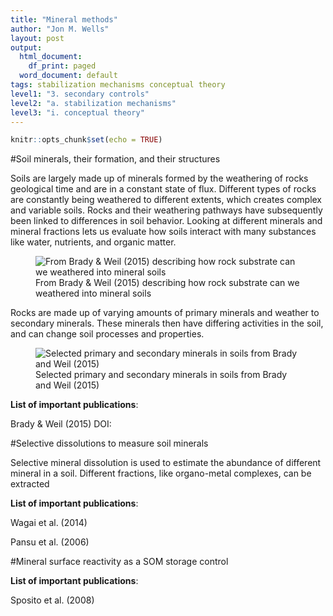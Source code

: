 ```yaml
---
title: "Mineral methods"
author: "Jon M. Wells"
layout: post
output:
  html_document:
    df_print: paged
  word_document: default
tags: stabilization mechanisms conceptual theory
level1: "3. secondary controls"
level2: "a. stabilization mechanisms"
level3: "i. conceptual theory"
---
```


```r
knitr::opts_chunk$set(echo = TRUE)
```

#Soil minerals, their formation, and their structures

Soils are largely made up of minerals formed by the weathering of rocks geological time and are in a constant state of flux.  Different types of rocks are constantly being weathered to different extents, which creates complex and variable soils.  Rocks and their weathering pathways have subsequently been linked to differences in soil behavior.  Looking at different minerals and mineral fractions lets us evaluate how soils interact with many substances like water, nutrients, and organic matter.  


![From Brady & Weil (2015) describing how rock substrate can we weathered into mineral soils](rock weathering.jpg)

\newline 

Rocks are made up of varying amounts of primary minerals and weather to secondary minerals.  These minerals then have differing activities in the soil, and can change soil processes and properties.

![Selected primary and secondary minerals in soils from Brady and Weil (2015)](http://images.slideplayer.com/26/8441966/slides/slide_6.jpg)

\newline

**List of important publications**:

Brady & Weil (2015) DOI: []()

#Selective dissolutions to measure soil minerals

Selective mineral dissolution is used to estimate the abundance of different mineral in a soil.  Different fractions, like organo-metal complexes, can be extracted

\newline

**List of important publications**:

Wagai et al. (2014)

Pansu et al. (2006)


#Mineral surface reactivity as a SOM storage control

\newline

**List of important publications**:

Sposito et al. (2008)